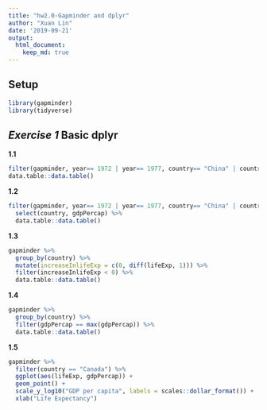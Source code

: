 ```yaml
---
title: "hw2.0-Gapminder and dplyr"
author: "Xuan Lin"
date: '2019-09-21'
output: 
  html_document:
    keep_md: true
---
```


## Setup
```r
library(gapminder)
library(tidyverse)
```

## _Exercise 1_ Basic dplyr
__1.1__
```r
filter(gapminder, year== 1972 | year== 1977, country== "China" | country=="Canada" | country=="Japan") %>% 
data.table::data.table()
```

__1.2__
```r
filter(gapminder, year== 1972 | year== 1977, country== "China" | country=="Canada" | country=="Japan") %>% 
  select(country, gdpPercap) %>% 
  data.table::data.table()
```

__1.3__
```r
gapminder %>% 
  group_by(country) %>% 
  mutate(increaseInlifeExp = c(0, diff(lifeExp, 1))) %>% 
  filter(increaseInlifeExp < 0) %>% 
  data.table::data.table()
```


__1.4__
```r
gapminder %>% 
  group_by(country) %>% 
  filter(gdpPercap == max(gdpPercap)) %>% 
  data.table::data.table()
```

__1.5__


```r
gapminder %>%
  filter(country == "Canada") %>% 
  ggplot(aes(lifeExp, gdpPercap)) +
  geom_point() +
  scale_y_log10("GDP per capita", labels = scales::dollar_format()) +
  xlab("Life Expectancy")
```







